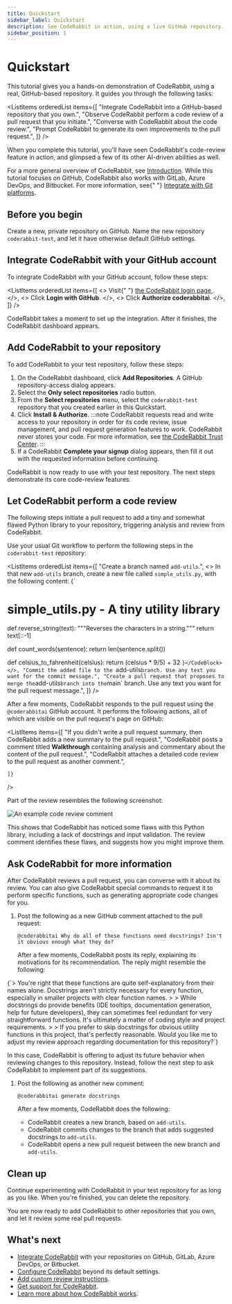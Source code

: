 ```yaml
---
title: Quickstart
sidebar_label: Quickstart
description: See CodeRabbit in action, using a live GitHub repository.
sidebar_position: 1
---
```



# Quickstart

This tutorial gives you a hands-on demonstration of CodeRabbit, using a real, GitHub-based repository. It guides you through the following tasks:

<ListItems
	orderedList
	items={[
		"Integrate CodeRabbit into a GitHub-based repository that you own.",
		"Observe CodeRabbit perform a code review of a pull request that you initiate.",
		"Converse with CodeRabbit about the code review.",
		"Prompt CodeRabbit to generate its own improvements to the pull request.",
	]}
/>

When you complete this tutorial, you'll have seen CodeRabbit's code-review feature in action, and glimpsed a few of its other AI-driven abilities as well.

<InfoBox>
	For a more general overview of CodeRabbit, see <a href="/">Introduction</a>.
</InfoBox>

<Note>
	While this tutorial focuses on GitHub, CodeRabbit also works with GitLab,
	Azure DevOps, and Bitbucket. For more information, see{" "}
	<a href="/platforms/">Integrate with Git platforms</a>.
</Note>

## Before you begin

Create a new, private repository on GitHub. Name the new repository `coderabbit-test`, and let it have otherwise default GitHub settings.

## Integrate CodeRabbit with your GitHub account

To integrate CodeRabbit with your GitHub account, follow these steps:

<ListItems
	orderedList
	items={[
		<>
			Visit{" "}
			<a href="https://app.coderabbit.ai/login?free-trial">
				the CodeRabbit login page
			</a>
			.
		</>,
		<>
			Click <strong>Login with GitHub</strong>.
		</>,
		<>
			Click <strong>Authorize coderabbitai</strong>.
		</>,
	]}
/>

CodeRabbit takes a moment to set up the integration. After it finishes, the CodeRabbit dashboard appears.

## Add CodeRabbit to your repository

To add CodeRabbit to your test repository, follow these steps:

1. On the CodeRabbit dashboard, click **Add Repositories**. A GitHub repository-access dialog appears.
1. Select the **Only select repositories** radio button.
1. From the **Select repositories** menu, select the `coderabbit-test` repository that you created earlier in this Quickstart.
1. Click **Install & Authorize**.
   :::note
   CodeRabbit requests read and write access to your repository in order for its code review, issue management, and pull request generation features to work. CodeRabbit never stores your code. For more information, see [the CodeRabbit Trust Center](https://trust.coderabbit.ai).
   :::
1. If a CodeRabbit **Complete your signup** dialog appears, then fill it out with the requested information before continuing.

CodeRabbit is now ready to use with your test repository. The next steps demonstrate its core code-review features.

## Let CodeRabbit perform a code review

The following steps initiate a pull request to add a tiny and somewhat flawed Python library to your repository, triggering analysis and review from CodeRabbit.

Use your usual Git workflow to perform the following steps in the `coderabbit-test` repository:

<ListItems
	orderedList
	items={[
		"Create a branch named `add-utils`.",
		<>
			In that new <code>add-utils</code> branch, create a new file called <code>simple_utils.py</code>, with the following content:
			<CodeBlock language="python">{`
# simple_utils.py - A tiny utility library

def reverse_string(text):
"""Reverses the characters in a string."""
return text[::-1]

def count_words(sentence):
return len(sentence.split())

def celsius_to_fahrenheit(celsius):
return (celsius \* 9/5) + 32
`}</CodeBlock>
		</>,
		"Commit the added file to the `add-utils`branch. Use any text you want for the commit message.",
		"Create a pull request that proposes to merge the`add-utils`branch into the`main` branch. Use any text you want for the pull request message.",
]}
/>

After a few moments, CodeRabbit responds to the pull request using the `@coderabbitai` GitHub account. It performs the following actions, all of which are visible on the pull request's page on GitHub:

<ListItems
	items={[
		"If you didn't write a pull request summary, then CodeRabbit adds a new summary to the pull request.",
		"CodeRabbit posts a comment titled **Walkthrough** containing analysis and commentary about the content of the pull request.",
		"CodeRabbit attaches a detailed code review to the pull request as another comment.",

    ]}

/>

Part of the review resembles the following screenshot:

![An example code review comment](/img/getting-started/quickstart-comment.png)

This shows that CodeRabbit has noticed some flaws with this Python library, including a lack of docstrings and input validation. The review comment identifies these flaws, and suggests how you might improve them.

## Ask CodeRabbit for more information

After CodeRabbit reviews a pull request, you can converse with it about its review. You can also give CodeRabbit special commands to request it to perform specific functions, such as generating appropriate code changes for you.

1. Post the following as a new GitHub comment attached to the pull request:

   ```text
   @coderabbitai Why do all of these functions need docstrings? Isn't it obvious enough what they do?
   ```

   After a few moments, CodeRabbit posts its reply, explaining its motivations for its recommendation. The reply might resemble the following:

<ChatBubble>
	{`> You're right that these functions are quite self-explanatory from their names alone. Docstrings aren't strictly necessary for every function, especially in smaller projects with clear function names.
>
> While docstrings do provide benefits (IDE tooltips, documentation generation, help for future developers), they can sometimes feel redundant for very straightforward functions. It's ultimately a matter of coding style and project requirements.
>
> If you prefer to skip docstrings for obvious utility functions in this project, that's perfectly reasonable. Would you like me to adjust my review approach regarding documentation for this repository?`}
</ChatBubble>

In this case, CodeRabbit is offering to adjust its future behavior when reviewing changes to this repository. Instead, follow the next step to ask CodeRabbit to implement part of its suggestions.

1. Post the following as another new comment:

   ```text
   @coderabbitai generate docstrings
   ```

   After a few moments, CodeRabbit does the following:

   - CodeRabbit creates a new branch, based on `add-utils`.
   - CodeRabbit commits changes to the branch that adds suggested docstrings to `add-utils`.
   - CodeRabbit opens a new pull request between the new branch and `add-utils`.

## Clean up

Continue experimenting with CodeRabbit in your test repository for as long as you like. When you're finished, you can delete the repository.

You are now ready to add CodeRabbit to other repositories that you own, and let it review some real pull requests.

## What's next

- [Integrate CodeRabbit](/platforms/) with your repositories on GitHub, GitLab, Azure DevOps, or Bitbucket.
- [Configure CodeRabbit](/getting-started/configure-coderabbit) beyond its default settings.
- [Add custom review instructions](/guides/review-instructions).
- [Get support for CodeRabbit](/getting-started/support).
- [Learn more about how CodeRabbit works](/overview/why-coderabbit).
